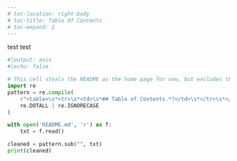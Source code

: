 ```yaml
---
# toc-location: right-body
# toc-title: Table Of Contents
# toc-expand: 2
---
```



test test
```python
#|output: asis
#|echo: false

# This cell steals the README as the home page for now, but excludes the table of contents (quarto adds its own)
import re
pattern = re.compile(
    r"<table>\s*<tr>\s*<td>\s*## Table of Contents.*?</td>\s*</tr>\s*</table>",
    re.DOTALL | re.IGNORECASE
)

with open('README.md', 'r') as f:
    txt = f.read()

cleaned = pattern.sub("", txt)
print(cleaned)
```
